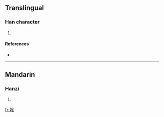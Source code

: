 ==Translingual==

===Han character===
{{Han char|rn=38|rad=女|as=19|sn=22|four=|canj=女戈木卜 (VIDY)}}

# {{defn|Han|sort=女19}}

====References====
* {{Han ref|kx=0274.210|dkj=06910|dj=0542.390|hdz=21091.090|uh=5B4A|ud=23370}}

----

==Mandarin==

===Hanzi===
{{cmn-hanzi|pin=[[mǐ]] ([[mi3]])|wg=mi<sup>3</sup>}}

# {{defn|Mandarin|sort=女19}}

[[fr:孊]]
